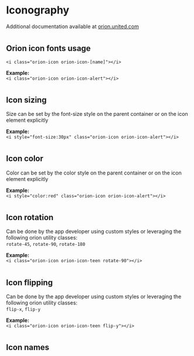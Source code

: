 

<Meta title="Style guide/Iconography" />

# Iconography
Additional documentation available at [orion.united.com](https://orion.united.com/)
#
## Orion icon fonts usage
`<i class="orion-icon orion-icon-[name]"></i>`  
 
**Example:**  
`<i class="orion-icon orion-icon-alert"></i>`  
#   
## Icon sizing
Size can be set by the font-size style on the parent container or on the icon element explicitly  
  
**Example:**  
`<i style="font-size:30px" class="orion-icon orion-icon-alert"></i>`  
#
## Icon color
Color can be set by the color style on the parent container or on the icon element explicitly  

**Example:**  
`<i style="color:red" class="orion-icon orion-icon-alert"></i>`  
#
## Icon rotation
Can be done by the app developer using custom styles or leveraging the following orion utility classes:  
`rotate-45`, `rotate-90`, `rotate-180`  
  
**Example:**  
`<i class="orion-icon orion-icon-teen rotate-90"></i>`  
#
## Icon flipping
Can be done by the app developer using custom styles or leveraging the following orion utility classes:  
`flip-x`, `flip-y`  
  
**Example:**  
`<i class="orion-icon orion-icon-teen flip-y"></i>`  
#
## Icon names

<IconGallery>
  <IconItem name="add_pet">
    <i class="orion-icon orion-icon-add_pet"></i>
  </IconItem>
  <IconItem name="add_traveler">
    <i class="orion-icon orion-icon-add_traveler"></i>
  </IconItem>
  <IconItem name="add">
    <i class="orion-icon orion-icon-add"></i>
  </IconItem>
  <IconItem name="adult_beverage">
    <i class="orion-icon orion-icon-adult_beverage"></i>
  </IconItem>
  <IconItem name="alert">
    <i class="orion-icon orion-icon-alert"></i>
  </IconItem>
  <IconItem name="arrow_down">
    <i class="orion-icon orion-icon-arrow_down"></i>
  </IconItem>
  <IconItem name="arrow_left">
    <i class="orion-icon orion-icon-arrow_left"></i>
  </IconItem>
  <IconItem name="arrow_right">
    <i class="orion-icon orion-icon-arrow_right"></i>
  </IconItem>
  <IconItem name="arrow_up">
    <i class="orion-icon orion-icon-arrow_up"></i>
  </IconItem>
  <IconItem name="at">
    <i class="orion-icon orion-icon-at"></i>
  </IconItem>
  <IconItem name="baggage">
    <i class="orion-icon orion-icon-baggage"></i>
  </IconItem>
  <IconItem name="bar_chart">
    <i class="orion-icon orion-icon-bar_chart"></i>
  </IconItem>
  <IconItem name="beverage">
    <i class="orion-icon orion-icon-beverage"></i>
  </IconItem>
  <IconItem name="boarding_pass">
    <i class="orion-icon orion-icon-boarding_pass"></i>
  </IconItem>
  <IconItem name="bundle">
    <i class="orion-icon orion-icon-bundle"></i>
  </IconItem>
  <IconItem name="calendar">
    <i class="orion-icon orion-icon-calendar"></i>
  </IconItem>
  <IconItem name="cancel">
    <i class="orion-icon orion-icon-cancel"></i>
  </IconItem>
  <IconItem name="caps_lock_off">
    <i class="orion-icon orion-icon-caps_lock_off"></i>
  </IconItem>
  <IconItem name="caps_lock_on">
    <i class="orion-icon orion-icon-caps_lock_on"></i>
  </IconItem>
  <IconItem name="caret_down">
    <i class="orion-icon orion-icon-caret_down"></i>
  </IconItem>
  <IconItem name="caret_up">
    <i class="orion-icon orion-icon-caret_up"></i>
  </IconItem>
  <IconItem name="cart">
    <i class="orion-icon orion-icon-cart"></i>
  </IconItem>
  <IconItem name="change">
    <i class="orion-icon orion-icon-change"></i>
  </IconItem>
  <IconItem name="check_box">
    <i class="orion-icon orion-icon-check_box"></i>
  </IconItem>
  <IconItem name="check_list">
    <i class="orion-icon orion-icon-check_list"></i>
  </IconItem>
  <IconItem name="chevron_close">
    <i class="orion-icon orion-icon-chevron_close"></i>
  </IconItem>
  <IconItem name="chevron_left">
    <i class="orion-icon orion-icon-chevron_left"></i>
  </IconItem>
  <IconItem name="chevron_open">
    <i class="orion-icon orion-icon-chevron_open"></i>
  </IconItem>
  <IconItem name="chevron_right">
    <i class="orion-icon orion-icon-chevron_right"></i>
  </IconItem>
  <IconItem name="child">
    <i class="orion-icon orion-icon-child"></i>
  </IconItem>
  <IconItem name="clear">
    <i class="orion-icon orion-icon-clear"></i>
  </IconItem>
  <IconItem name="clock">
    <i class="orion-icon orion-icon-clock"></i>
  </IconItem>
  <IconItem name="close">
    <i class="orion-icon orion-icon-close"></i>
  </IconItem>
  <IconItem name="closet">
    <i class="orion-icon orion-icon-closet"></i>
  </IconItem>
  <IconItem name="cloudy">
    <i class="orion-icon orion-icon-cloudy"></i>
  </IconItem>
  <IconItem name="comp_upgrade">
    <i class="orion-icon orion-icon-comp_upgrade"></i>
  </IconItem>
  <IconItem name="container_add">
    <i class="orion-icon orion-icon-container_add"></i>
  </IconItem>
  <IconItem name="container_ready">
    <i class="orion-icon orion-icon-container_ready"></i>
  </IconItem>
  <IconItem name="container_remove">
    <i class="orion-icon orion-icon-container_remove"></i>
  </IconItem>
  <IconItem name="container">
    <i class="orion-icon orion-icon-container"></i>
  </IconItem>
  <IconItem name="copy">
    <i class="orion-icon orion-icon-copy"></i>
  </IconItem>
  <IconItem name="credit_card">
    <i class="orion-icon orion-icon-credit_card"></i>
  </IconItem>
  <IconItem name="detach">
    <i class="orion-icon orion-icon-detach"></i>
  </IconItem>
  <IconItem name="directv">
    <i class="orion-icon orion-icon-directv"></i>
  </IconItem>
  <IconItem name="download_excel">
    <i class="orion-icon orion-icon-download_excel"></i>
  </IconItem>
  <IconItem name="download_file">
    <i class="orion-icon orion-icon-download_file"></i>
  </IconItem>
  <IconItem name="download_folder">
    <i class="orion-icon orion-icon-download_folder"></i>
  </IconItem>
  <IconItem name="download_pdf">
    <i class="orion-icon orion-icon-download_pdf"></i>
  </IconItem>
  <IconItem name="download">
    <i class="orion-icon orion-icon-download"></i>
  </IconItem>
  <IconItem name="drag_btm_left">
    <i class="orion-icon orion-icon-drag_btm_left"></i>
  </IconItem>
  <IconItem name="drag_btm_right">
    <i class="orion-icon orion-icon-drag_btm_right"></i>
  </IconItem>
  <IconItem name="drag_top_left">
    <i class="orion-icon orion-icon-drag_top_left"></i>
  </IconItem>
  <IconItem name="drag_top_right">
    <i class="orion-icon orion-icon-drag_top_right"></i>
  </IconItem>
  <IconItem name="drag">
    <i class="orion-icon orion-icon-drag"></i>
  </IconItem>
  <IconItem name="edit">
    <i class="orion-icon orion-icon-edit"></i>
  </IconItem>
  <IconItem name="email">
    <i class="orion-icon orion-icon-email"></i>
  </IconItem>
  <IconItem name="extra_legroom">
    <i class="orion-icon orion-icon-extra_legroom"></i>
  </IconItem>
  <IconItem name="farelock">
    <i class="orion-icon orion-icon-farelock"></i>
  </IconItem>
  <IconItem name="favorite_off">
    <i class="orion-icon orion-icon-favorite_off"></i>
  </IconItem>
  <IconItem name="favorite_on">
    <i class="orion-icon orion-icon-favorite_on"></i>
  </IconItem>
  <IconItem name="filter">
    <i class="orion-icon orion-icon-filter"></i>
  </IconItem>
  <IconItem name="fog">
    <i class="orion-icon orion-icon-fog"></i>
  </IconItem>
  <IconItem name="food">
    <i class="orion-icon orion-icon-food"></i>
  </IconItem>
  <IconItem name="freezing_rain">
    <i class="orion-icon orion-icon-freezing_rain"></i>
  </IconItem>
  <IconItem name="gift">
    <i class="orion-icon orion-icon-gift"></i>
  </IconItem>
  <IconItem name="global_reception">
    <i class="orion-icon orion-icon-global_reception"></i>
  </IconItem>
  <IconItem name="gsmc">
    <i class="orion-icon orion-icon-gsmc"></i>
  </IconItem>
  <IconItem name="gsme">
    <i class="orion-icon orion-icon-gsme"></i>
  </IconItem>
  <IconItem name="headphones">
    <i class="orion-icon orion-icon-headphones"></i>
  </IconItem>
  <IconItem name="home">
    <i class="orion-icon orion-icon-home"></i>
  </IconItem>
  <IconItem name="hourglass">
    <i class="orion-icon orion-icon-hourglass"></i>
  </IconItem>
  <IconItem name="hurricane">
    <i class="orion-icon orion-icon-hurricane"></i>
  </IconItem>
  <IconItem name="in_seat_power">
    <i class="orion-icon orion-icon-in_seat_power"></i>
  </IconItem>
  <IconItem name="infant">
    <i class="orion-icon orion-icon-infant"></i>
  </IconItem>
  <IconItem name="info">
    <i class="orion-icon orion-icon-info"></i>
  </IconItem>
  <IconItem name="kiosk">
    <i class="orion-icon orion-icon-kiosk"></i>
  </IconItem>
  <IconItem name="language">
    <i class="orion-icon orion-icon-language"></i>
  </IconItem>
  <IconItem name="lap_infant">
    <i class="orion-icon orion-icon-lap_infant"></i>
  </IconItem>
  <IconItem name="lightning">
    <i class="orion-icon orion-icon-lightning"></i>
  </IconItem>
  <IconItem name="live_tv">
    <i class="orion-icon orion-icon-live_tv"></i>
  </IconItem>
  <IconItem name="location">
    <i class="orion-icon orion-icon-location"></i>
  </IconItem>
  <IconItem name="locked">
    <i class="orion-icon orion-icon-locked"></i>
  </IconItem>
  <IconItem name="map">
    <i class="orion-icon orion-icon-map"></i>
  </IconItem>
  <IconItem name="menu">
    <i class="orion-icon orion-icon-menu"></i>
  </IconItem>
  <IconItem name="message">
    <i class="orion-icon orion-icon-message"></i>
  </IconItem>
  <IconItem name="microphone_off">
    <i class="orion-icon orion-icon-microphone_off"></i>
  </IconItem>
  <IconItem name="microphone_on">
    <i class="orion-icon orion-icon-microphone_on"></i>
  </IconItem>
  <IconItem name="mileageplus">
    <i class="orion-icon orion-icon-mileageplus"></i>
  </IconItem>
  <IconItem name="mileageplus_silver">
    <i class="orion-icon orion-icon-mileageplus_silver"></i>
  </IconItem>
  <IconItem name="mileageplus_gold">
    <i class="orion-icon orion-icon-mileageplus_gold"></i>
  </IconItem>
  <IconItem name="mileageplus_platinum">
    <i class="orion-icon orion-icon-mileageplus_platinum"></i>
  </IconItem>
  <IconItem name="mileageplus_1k">
    <i class="orion-icon orion-icon-mileageplus_1k"></i>
  </IconItem>
  <IconItem name="mileageplus_gs"><i
      class="orion-icon orion-icon-mileageplus_gs"></i>
  </IconItem>
  <IconItem name="minus">
    <i class="orion-icon orion-icon-minus"></i>
  </IconItem>
  <IconItem name="more_menu_horizontal">
    <i class="orion-icon orion-icon-more_menu_horizontal"></i>
  </IconItem>
  <IconItem name="more_menu_vertical">
    <i class="orion-icon orion-icon-more_menu_vertical"></i>
  </IconItem>
  <IconItem name="mostly_cloudy_night">
    <i class="orion-icon orion-icon-mostly_cloudy_night"></i>
  </IconItem>
  <IconItem name="mostly_cloudy">
    <i class="orion-icon orion-icon-mostly_cloudy"></i>
  </IconItem>
  <IconItem name="mouse">
    <i class="orion-icon orion-icon-mouse"></i>
  </IconItem>
  <IconItem name="movies">
    <i class="orion-icon orion-icon-movies"></i>
  </IconItem>
  <IconItem name="music">
    <i class="orion-icon orion-icon-music"></i>
  </IconItem>
  <IconItem name="my_trips">
    <i class="orion-icon orion-icon-my_trips"></i>
  </IconItem>
  <IconItem name="notes">
    <i class="orion-icon orion-icon-notes"></i>
  </IconItem>
  <IconItem name="notifications">
    <i class="orion-icon orion-icon-notifications"></i>
  </IconItem>
  <IconItem name="on_demand">
    <i class="orion-icon orion-icon-on_demand"></i>
  </IconItem>
  <IconItem name="partly_cloudy_night">
    <i class="orion-icon orion-icon-partly_cloudy_night"></i>
  </IconItem>
  <IconItem name="partly_cloudy">
    <i class="orion-icon orion-icon-partly_cloudy"></i>
  </IconItem>
  <IconItem name="personal_device">
    <i class="orion-icon orion-icon-personal_device"></i>
  </IconItem>
  <IconItem name="pet">
    <i class="orion-icon orion-icon-pet"></i>
  </IconItem>
  <IconItem name="phone">
    <i class="orion-icon orion-icon-phone"></i>
  </IconItem>
  <IconItem name="pin">
    <i class="orion-icon orion-icon-pin"></i>
  </IconItem>
  <IconItem name="pinned">
    <i class="orion-icon orion-icon-pinned"></i>
  </IconItem>
  <IconItem name="plane_arriving">
    <i class="orion-icon orion-icon-plane_arriving"></i>
  </IconItem>
  <IconItem name="plane_departing">
    <i class="orion-icon orion-icon-plane_departing"></i>
  </IconItem>
  <IconItem name="plane">
    <i class="orion-icon orion-icon-plane"></i>
  </IconItem>
  <IconItem name="plus">
    <i class="orion-icon orion-icon-plus"></i>
  </IconItem>
  <IconItem name="premier_access">
    <i class="orion-icon orion-icon-premier_access"></i>
  </IconItem>
  <IconItem name="price">
    <i class="orion-icon orion-icon-price"></i>
  </IconItem>
  <IconItem name="print">
    <i class="orion-icon orion-icon-print"></i>
  </IconItem>
  <IconItem name="priority_desk">
    <i class="orion-icon orion-icon-priority_desk"></i>
  </IconItem>
  <IconItem name="priority">
    <i class="orion-icon orion-icon-priority"></i>
  </IconItem>
  <IconItem name="question">
    <i class="orion-icon orion-icon-question"></i>
  </IconItem>
  <IconItem name="rain">
    <i class="orion-icon orion-icon-rain"></i>
  </IconItem>
  <IconItem name="rating">
    <i class="orion-icon orion-icon-rating"></i>
  </IconItem>
  <IconItem name="re_attach">
    <i class="orion-icon orion-icon-re_attach"></i>
  </IconItem>
  <IconItem name="redeposit">
    <i class="orion-icon orion-icon-redeposit"></i>
  </IconItem>
  <IconItem name="refresh">
    <i class="orion-icon orion-icon-refresh"></i>
  </IconItem>
  <IconItem name="register">
    <i class="orion-icon orion-icon-register"></i>
  </IconItem>
  <IconItem name="restrooms">
    <i class="orion-icon orion-icon-restrooms"></i>
  </IconItem>
  <IconItem name="scan_bag">
    <i class="orion-icon orion-icon-scan_bag"></i>
  </IconItem>
  <IconItem name="scan_container">
    <i class="orion-icon orion-icon-scan_container"></i>
  </IconItem>
  <IconItem name="scan">
    <i class="orion-icon orion-icon-scan"></i>
  </IconItem>
  <IconItem name="scattered_showers">
    <i class="orion-icon orion-icon-scattered_showers"></i>
  </IconItem>
  <IconItem name="scattered_snow">
    <i class="orion-icon orion-icon-scattered_snow"></i>
  </IconItem>
  <IconItem name="scattered_storms">
    <i class="orion-icon orion-icon-scattered_storms"></i>
  </IconItem>
  <IconItem name="search">
    <i class="orion-icon orion-icon-search"></i>
  </IconItem>
  <IconItem name="seat">
    <i class="orion-icon orion-icon-seat"></i>
  </IconItem>
  <IconItem name="settings">
    <i class="orion-icon orion-icon-settings"></i>
  </IconItem>
  <IconItem name="share">
    <i class="orion-icon orion-icon-share"></i>
  </IconItem>
  <IconItem name="showers_night">
    <i class="orion-icon orion-icon-showers_night"></i>
  </IconItem>
  <IconItem name="ski_boot">
    <i class="orion-icon orion-icon-ski_boot"></i>
  </IconItem>
  <IconItem name="sleet">
    <i class="orion-icon orion-icon-sleet"></i>
  </IconItem>
  <IconItem name="snow_night">
    <i class="orion-icon orion-icon-snow_night"></i>
  </IconItem>
  <IconItem name="snow">
    <i class="orion-icon orion-icon-snow"></i>
  </IconItem>
  <IconItem name="special_needs">
    <i class="orion-icon orion-icon-special_needs"></i>
  </IconItem>
  <IconItem name="sports_equipment">
    <i class="orion-icon orion-icon-sports_equipment"></i>
  </IconItem>
  <IconItem name="standby">
    <i class="orion-icon orion-icon-standby"></i>
  </IconItem>
  <IconItem name="storms_night">
    <i class="orion-icon orion-icon-storms_night"></i>
  </IconItem>
  <IconItem name="storms">
    <i class="orion-icon orion-icon-storms"></i>
  </IconItem>
  <IconItem name="stroller">
    <i class="orion-icon orion-icon-stroller"></i>
  </IconItem>
  <IconItem name="subtract">
    <i class="orion-icon orion-icon-subtract"></i>
  </IconItem>
  <IconItem name="success">
    <i class="orion-icon orion-icon-success"></i>
  </IconItem>
  <IconItem name="sunny">
    <i class="orion-icon orion-icon-sunny"></i>
  </IconItem>
  <IconItem name="teen">
    <i class="orion-icon orion-icon-teen"></i>
  </IconItem>
  <IconItem name="trash">
    <i class="orion-icon orion-icon-trash"></i>
  </IconItem>
  <IconItem name="traveler_connecting">
    <i class="orion-icon orion-icon-traveler_connecting"></i>
  </IconItem>
  <IconItem name="traveler_group">
    <i class="orion-icon orion-icon-traveler_group"></i>
  </IconItem>
  <IconItem name="traveler">
    <i class="orion-icon orion-icon-traveler"></i>
  </IconItem>
  <IconItem name="united_club">
    <i class="orion-icon orion-icon-united_club"></i>
  </IconItem>
  <IconItem name="unlocked">
    <i class="orion-icon orion-icon-unlocked"></i>
  </IconItem>
  <IconItem name="unpin">
    <i class="orion-icon orion-icon-unpin"></i>
  </IconItem>
  <IconItem name="upgrade">
    <i class="orion-icon orion-icon-upgrade"></i>
  </IconItem>
  <IconItem name="user_default">
    <i class="orion-icon orion-icon-user_default"></i>
  </IconItem>
  <IconItem name="vaccine">
    <i class="orion-icon orion-icon-vaccine"></i>
  </IconItem>
  <IconItem name="view_off">
    <i class="orion-icon orion-icon-view_off"></i>
  </IconItem>
  <IconItem name="view_on">
    <i class="orion-icon orion-icon-view_on"></i>
  </IconItem>
  <IconItem name="weight">
    <i class="orion-icon orion-icon-weight"></i>
  </IconItem>
  <IconItem name="wifi">
    <i class="orion-icon orion-icon-wifi"></i>
  </IconItem>
  <IconItem name="windy">
    <i class="orion-icon orion-icon-windy"></i>
  </IconItem>
  <IconItem name="wintery_mix">
    <i class="orion-icon orion-icon-wintery_mix"></i>
  </IconItem>
  <IconItem name="wrench">
    <i class="orion-icon orion-icon-wrench"></i>
  </IconItem>
</IconGallery>
